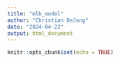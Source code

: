 ```yaml
---
title: "mlb_model"
author: "Christian DeJong"
date: "2024-04-22"
output: html_document
---
```


```r
knitr::opts_chunk$set(echo = TRUE)
```


